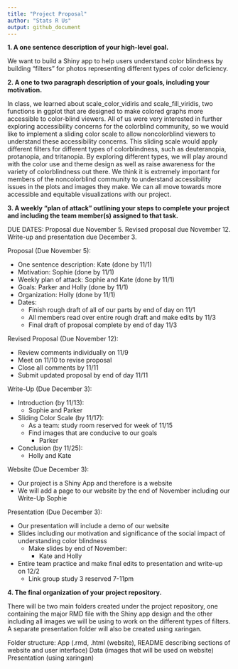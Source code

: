```yaml
---
title: "Project Proposal"
author: "Stats R Us"
output: github_document
---
```


**1. A one sentence description of your high-level goal.**

We want to build a Shiny app to help users understand color blindness by building “filters” for photos representing different types of color deficiency. 

**2. A one to two paragraph description of your goals, including your motivation.**

In class, we learned about scale_color_vidiris and scale_fill_viridis, two functions in ggplot that are designed to make colored graphs more accessible to color-blind viewers. All of us were very interested in further exploring accessibility concerns for the colorblind community, so we would like to implement a sliding color scale to allow noncolorblind viewers to understand these accessibility concerns. This sliding scale would apply different filters for different types of colorblindness, such as deuteranopia, protanopia, and tritanopia. By exploring different types, we will play around with the color use and theme design as well as raise awareness for the variety of colorblindness out there. We think it is extremely important for members of the noncolorblind community to understand accessibility issues in the plots and images they make. We can all move towards more accessible and equitable visualizations with our project.
 
**3. A weekly “plan of attack” outlining your steps to complete your project and including the team member(s) assigned to that task.**

DUE DATES:
Proposal due November 5.
Revised proposal due November 12.
Write-up and presentation due December 3.


Proposal (Due November 5):

- One sentence description: Kate (done by 11/1)
- Motivation: Sophie (done by 11/1)
- Weekly plan of attack: Sophie and Kate (done by 11/1)
- Goals: Parker and Holly (done by 11/1)
- Organization: Holly (done by 11/1)
- Dates: 
  - Finish rough draft of all of our parts by end of day on 11/1
  - All members read over entire rough draft and make edits by 11/3
  - Final draft of proposal complete by end of day 11/3


Revised Proposal (Due November 12):

- Review comments individually on 11/9
- Meet on 11/10 to revise proposal
- Close all comments by 11/11
- Submit updated proposal by end of day 11/11


Write-Up (Due December 3):

- Introduction (by 11/13):
  - Sophie and Parker
- Sliding Color Scale (by 11/17):
  - As a team: study room reserved for week of 11/15
  - Find images that are conducive to our goals
    - Parker
- Conclusion (by 11/25):
  - Holly and Kate


Website (Due December 3): 

- Our project is a Shiny App and therefore is a website
- We will add a page to our website by the end of November including our Write-Up
Sophie


Presentation (Due December 3):

- Our presentation will include a demo of our website 
- Slides including our motivation and significance of the social impact of understanding color blindness
  - Make slides by end of November: 
    - Kate and Holly
- Entire team practice and make final edits to presentation and write-up on 12/2 
  - Link group study 3 reserved 7-11pm


**4. The final organization of your project repository.** 

There will be two main folders created under the project repository, one containing the major RMD file with the Shiny app design and the other including all images we will be using to work on the different types of filters. A separate presentation folder will also be created using xaringan. 

Folder structure: 
App (.rmd, .html (website), README describing sections of website and user interface)
Data (images that will be used on website)
Presentation (using xaringan) 




